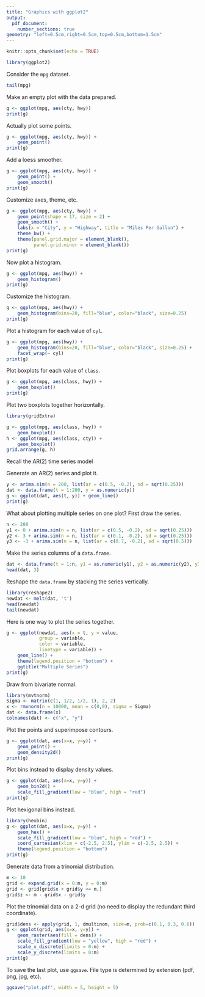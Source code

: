 ```yaml
---
title: "Graphics with ggplot2"
output:
  pdf_document:
    number_sections: true
geometry: "left=0.5cm,right=0.5cm,top=0.5cm,bottom=1.5cm"
---
```


```r
knitr::opts_chunk$set(echo = TRUE)
```

```r
library(ggplot2)
```

Consider the `mpg` dataset.
``` r
tail(mpg)
```

Make an empty plot with the data prepared.
``` r
g <- ggplot(mpg, aes(cty, hwy))
print(g)
```

Actually plot some points.
``` r
g <- ggplot(mpg, aes(cty, hwy)) +
    geom_point()
print(g)
```

Add a loess smoother.
``` r
g <- ggplot(mpg, aes(cty, hwy)) +
    geom_point() +
    geom_smooth()
print(g)
```

Customize axes, theme, etc.
``` r
g <- ggplot(mpg, aes(cty, hwy)) +
    geom_point(shape = 17, size = 2) +
    geom_smooth() +
    labs(x = "City", y = "Highway", title = "Miles Per Gallon") +
    theme_bw() +
    theme(panel.grid.major = element_blank(),
          panel.grid.minor = element_blank())
print(g)
```

Now plot a histogram.
``` r
g <- ggplot(mpg, aes(hwy)) +
    geom_histogram()
print(g)
```

Customize the histogram.
``` r
g <- ggplot(mpg, aes(hwy)) +
    geom_histogram(bins=20, fill="blue", color="black", size=0.25)
print(g)
```

Plot a histogram for each value of `cyl`.
``` r
g <- ggplot(mpg, aes(hwy)) +
    geom_histogram(bins=20, fill="blue", color="black", size=0.25) +
    facet_wrap(~ cyl)
print(g)
```

Plot boxplots for each value of `class`.
``` r
g <- ggplot(mpg, aes(class, hwy)) +
    geom_boxplot()
print(g)
```

Plot two boxplots together horizontally.
``` r
library(gridExtra)

g <- ggplot(mpg, aes(class, hwy)) +
    geom_boxplot()
h <- ggplot(mpg, aes(class, cty)) +
    geom_boxplot()
grid.arrange(g, h)
```

Recall the AR(2) time series model
\begin{align*}
y_t = \phi_1 y_{t-1} + \phi_2 y_{t-2} + \epsilon_t, \quad
\epsilon_t \stackrel{\text{iid}}{\sim} \text{N}(0, \sigma^2),
\quad t = 1, \ldots, n.
\end{align*}

Generate an AR(2) series and plot it.
``` r
y <- arima.sim(n = 200, list(ar = c(0.5, -0.2), sd = sqrt(0.25)))
dat <- data.frame(t = 1:200, y = as.numeric(y))
g <- ggplot(dat, aes(t, y)) + geom_line()
print(g)
```

What about plotting multiple series on one plot? First draw the series.
``` r
n <- 200
y1 <- 0 + arima.sim(n = n, list(ar = c(0.5, -0.2), sd = sqrt(0.25)))
y2 <- 3 + arima.sim(n = n, list(ar = c(0.1, -0.2), sd = sqrt(0.25)))
y3 <- -3 + arima.sim(n = n, list(ar = c(0.7, -0.2), sd = sqrt(0.5)))
```

Make the series columns of a `data.frame`.
``` r
dat <- data.frame(t = 1:n, y1 = as.numeric(y1), y2 = as.numeric(y2), y3 = as.numeric(y3))
head(dat, 3)
```

Reshape the `data.frame` by stacking the series vertically.
``` r
library(reshape2)
newdat <- melt(dat, 't')
head(newdat)
tail(newdat)
```

Here is one way to plot the series together.
``` r
g <- ggplot(newdat, aes(x = t, y = value,
            group = variable,
            color = variable,
            linetype = variable)) +
    geom_line() +
    theme(legend.position = "bottom") +
    ggtitle("Multiple Series")
print(g)
```

Draw from bivariate normal.
``` r
library(mvtnorm)
Sigma <- matrix(c(1, 1/2, 1/2, 1), 2, 2)
x <- rmvnorm(n = 10000, mean = c(0,0), sigma = Sigma)
dat <- data.frame(x)
colnames(dat) <- c("x", "y")
```

Plot the points and superimpose contours.
``` r
g <- ggplot(dat, aes(x=x, y=y)) +
    geom_point() +
    geom_density2d()
print(g)
```

Plot bins instead to display density values.
``` r
g <- ggplot(dat, aes(x=x, y=y)) +
    geom_bin2d() +
    scale_fill_gradient(low = "blue", high = "red")
print(g)
```

Plot hexigonal bins instead.
``` r
library(hexbin)
g <- ggplot(dat, aes(x=x, y=y)) +
    geom_hex() +
    scale_fill_gradient(low = "blue", high = "red") +
    coord_cartesian(xlim = c(-2.5, 2.5), ylim = c(-2.5, 2.5)) +
    theme(legend.position = "bottom")
print(g)
```

Generate data from a trinomial distribution.
``` r
m <- 10
grid <- expand.grid(x = 0:m, y = 0:m)
grid <- grid[grid$x + grid$y <= m,]
grid$z <- m - grid$x - grid$y
```

Plot the trinomial data on a 2-d grid (no need to display the redundant third coordinate).
``` r
grid$dens <- apply(grid, 1, dmultinom, size=m, prob=c(0.1, 0.3, 0.6))
g <- ggplot(grid, aes(x=x, y=y)) +
    geom_raster(aes(fill = dens)) +
    scale_fill_gradient(low = "yellow", high = "red") +
    scale_x_discrete(limits = 0:m) +
    scale_y_discrete(limits = 0:m)
print(g)
```

To save the last plot, use `ggsave`. File type is determined by extension (pdf, png, jpg, etc).
``` r
ggsave("plot.pdf", width = 5, height = 5)
```

